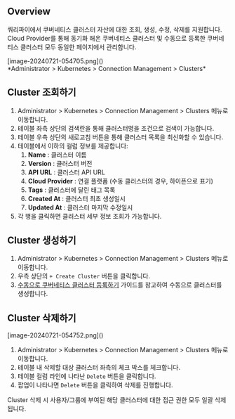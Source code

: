 
## Overview
쿼리파이에서 쿠버네티스 클러스터 자산에 대한 조회, 생성, 수정, 삭제를 지원합니다. Cloud Provider를 통해 동기화 해온 쿠버네티스 클러스터 및 수동으로 등록한 쿠버네티스 클러스터 모두 동일한 페이지에서 관리합니다.

<p align="center">
<div>[image-20240721-054705.png]()</div>
*Administrator &gt; Kubernetes &gt; Connection Management &gt; Clusters*
</p>



## Cluster 조회하기
1. Administrator &gt; Kubernetes &gt; Connection Management &gt; Clusters 메뉴로 이동합니다.
2. 테이블 좌측 상단의 검색란을 통해 클러스터명을 조건으로 검색이 가능합니다.
3. 테이블 우측 상단의 새로고침 버튼을 통해 클러스터 목록을 최신화할 수 있습니다.
4. 테이블에서 이하의 컬럼 정보를 제공합니다:
    1. **Name**  : 클러스터 이름
    2. **Version**  : 클러스터 버전
    3. **API URL**  : 클러스터 API URL
    4. **Cloud Provider**  : 연결 플랫폼 (수동 클러스터의 경우, 하이픈으로 표기)
    5. **Tags**  : 클러스터에 달린 태그 목록
    6. **Created At**  : 클러스터 최초 생성일시
    7. **Updated At**  : 클러스터 마지막 수정일시
5. 각 행을 클릭하면 클러스터 세부 정보 조회가 가능합니다.



## Cluster 생성하기
1. Administrator &gt; Kubernetes &gt; Connection Management &gt; Clusters 메뉴로 이동합니다.
2. 우측 상단의 `+ Create Cluster` 버튼을 클릭합니다.
3. [수동으로 쿠버네티스 클러스터 등록하기](https://chequer.atlassian.net/wiki/pages/createpage.action?spaceKey=QM&title=%EC%88%98%EB%8F%99%EC%9C%BC%EB%A1%9C%20%EC%BF%A0%EB%B2%84%EB%84%A4%ED%8B%B0%EC%8A%A4%20%ED%81%B4%EB%9F%AC%EC%8A%A4%ED%84%B0%20%EB%93%B1%EB%A1%9D%ED%95%98%EA%B8%B0&linkCreation=true&fromPageId=544381839) 가이드를 참고하여 수동으로 클러스터를 생성합니다.



## Cluster 삭제하기
<p align="left">
<div>[image-20240721-054752.png]()</div>
</p>

1. Administrator &gt; Kubernetes &gt; Connection Management &gt; Clusters 메뉴로 이동합니다.
2. 테이블 내 삭제할 대상 클러스터 좌측의 체크 박스를 체크합니다.
3. 테이블 컬럼 라인에 나타난 `Delete` 버튼을 클릭합니다.
4. 팝업이 나타나면 `Delete` 버튼을 클릭하여 삭제를 진행합니다.

<Callout type="important">
Cluster 삭제 시 사용자/그룹에 부여된 해당 클러스터에 대한 접근 권한 모두 일괄 삭제됩니다. 
</Callout>
